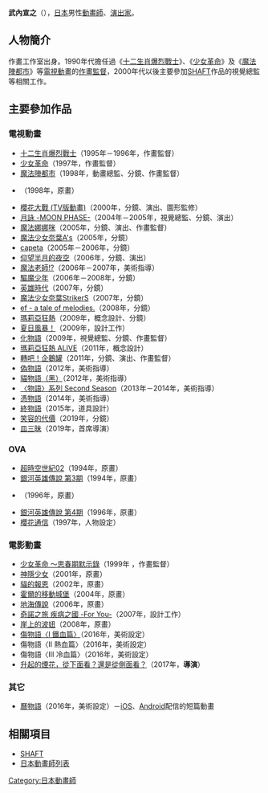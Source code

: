 {{multiple issues|
{{Notability Unreferenced|time=2016-07-26T09:42:42+00:00}}
{{BLP unsourced|time=2021-06-26T12:27:37+00:00}}
}}
{{noteTA|G1=Anime}}
{{japanese|japanese=武内 宣之|kana=たけうち のぶゆき|romaji=Takeuchi Nobuyuki}}
'''武內宣之'''（{{lang-ja|武内 宣之}}{{bd|||}}），[[日本|日本]]男性[[動畫師|動畫師]]、[[戲劇|演出家]]。

== 人物簡介 ==
作畫工作室{{link-ja|Studio Giants|スタジオジャイアンツ}}出身。1990年代擔任過《[[十二生肖爆烈戰士|十二生肖爆烈戰士]]》、《[[少女革命|少女革命]]》及《[[魔法陣都市|魔法陣都市]]》等[[電視動畫|電視動畫]]的[[作畫監督|作畫監督]]，2000年代以後主要參加[[SHAFT|SHAFT]]作品的視覺總監等相關工作。

== 主要參加作品 ==
=== 電視動畫 ===
* [[十二生肖爆烈戰士|十二生肖爆烈戰士]]（1995年－1996年，作畫監督）
* [[少女革命|少女革命]]（1997年，作畫監督）
* [[魔法陣都市|魔法陣都市]]（1998年，動畫總監、分鏡、作畫監督）
* {{link-ja|Generator Gawl|ジェネレイターガウル}}（1998年，原畫）
* [[櫻花大戰_(電視動畫)|櫻花大戰 (TV版動畫)]]（2000年，分鏡、演出、圖形監修）
* [[月詠|月詠 -MOON PHASE-]]（2004年－2005年，視覺總監、分鏡、演出）
* [[魔法娜娜咪|魔法娜娜咪]]（2005年，分鏡、演出、作畫監督）
* [[魔法少女奈葉A's|魔法少女奈葉A's]]（2005年，分鏡）
* [[極速方程式|capeta]]（2005年－2006年，分鏡）
* [[仰望半月的夜空|仰望半月的夜空]]（2006年，分鏡、演出）
* [[魔法老師_(動畫)|魔法老師!?]]（2006年－2007年，美術指導）
* [[驅魔少年|驅魔少年]]（2006年－2008年，分鏡）
* [[英雄時代_(動畫)|英雄時代]]（2007年，分鏡）
* [[魔法少女奈葉StrikerS|魔法少女奈葉StrikerS]]（2007年，分鏡）
* [[ef_-_a_fairy_tale_of_the_two.|ef - a tale of melodies.]]（2008年，分鏡）
* [[瑪莉亞狂熱|瑪莉亞狂熱]]（2009年，概念設計、分鏡）
* [[夏日風暴！|夏日風暴！]]（2009年，設計工作）
* [[化物語|化物語]]（2009年，視覺總監、分鏡、作畫監督）
* [[瑪莉亞狂熱|瑪莉亞狂熱 ALIVE]]（2011年，概念設計）
* [[回轉企鵝罐|轉吧！企鵝罐]]（2011年，分鏡、演出、作畫監督）
* [[偽物語|偽物語]]（2012年，美術指導）
* [[貓物語|貓物語（黑）]]（2012年，美術指導）
* [[物語系列_第二季|〈物語〉系列 Second Season]]（2013年－2014年，美術指導）
* [[憑物語|憑物語]]（2014年，美術指導）
* [[終物語|終物語]]（2015年，道具設計）
* [[笑容的代價|笑容的代價]]（2019年，分鏡）
* [[皿三昧|皿三昧]]（2019年，首席導演）

=== OVA ===
* [[超時空世紀|超時空世紀02]]（1994年，原畫）
* [[銀河英雄傳說#OVA第3期|銀河英雄傳說 第3期]]（1994年，原畫）
* {{link-ja|Crystania|クリスタニア|Legend of Crystania}}（1996年，原畫）
* [[銀河英雄傳說#OVA第4期|銀河英雄傳說 第4期]]（1996年，原畫）
* [[櫻花通信|櫻花通信]]（1997年，人物設定）

=== 電影動畫 ===
* [[少女革命|少女革命 ～思春期默示錄]]（1999年 ，作畫監督）
* [[千與千尋|神隱少女]]（2001年，原畫）
* [[貓的報恩|貓的報恩]]（2002年，原畫）
* [[霍爾的移動城堡|霍爾的移動城堡]]（2004年，原畫）
* [[地海傳說|地海傳說]]（2006年，原畫）
* [[奇諾之旅#劇場版動畫|奇諾之旅 疾病之國 -For You-]]（2007年，設計工作）
* [[崖上的波妞|崖上的波妞]]（2008年，原畫）
* [[傷物語|傷物語〈I 鐵血篇〉]]（2016年，美術設定）
* 傷物語〈II 熱血篇〉（2016年，美術設定）
* 傷物語〈III 冷血篇〉（2016年，美術設定）
* [[煙花_(動畫電影)|升起的煙花，從下面看？還是從側面看？]]（2017年，'''導演'''）

=== 其它 ===
* [[曆物語|曆物語]]（2016年，美術設定）－[[iOS|iOS]]、[[Android|Android]]配信的短篇動畫

== 相關項目 ==
* [[SHAFT|SHAFT]]
* [[日本動畫師列表|日本動畫師列表]]

{{DEFAULTSORT:Takeuchi Nobuyuki}}
[[Category:日本動畫師|Category:日本動畫師]]